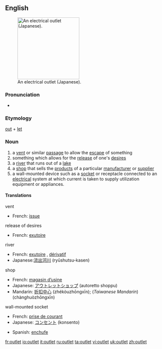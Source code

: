 {{wikipedia}}
==English==
[[Image:OutletGround.jpg|thumb|200px|right|An electrical outlet (Japanese).]]
===Pronunciation===
*{{audio|en-us-outlet.ogg|Audio (US)}}

===Etymology===
[[out]] + [[let]]

===Noun=== 

{{en-noun}}
# a [[vent]] or similar [[passage]] to allow the [[escape]] of something
# something which allows for the [[release]] of one's [[desire]]s
# a [[river]] that runs out of a [[lake]]
# a [[shop]] that sells the [[product]]s of a particular [[manufacturer]] or [[supplier]]
# a wall-mounted device such as a [[socket]] or receptacle connected to an [[electrical]] system at which current is taken to supply utilization equipment or appliances.

====Translations====
;vent
{{top}}
*French: [[issue]] {{f}}
{{bottom}}

;release of desires
{{top}}
*French: [[exutoire]] {{m}}
{{bottom}}

;river
{{top}}
*French: [[exutoire]] {{m}}, [[dérivatif]] {{m}}
*Japanese:[[流出河川]] (ryūshutsu-kasen)
{{bottom}}

;shop
{{top}}
*French: [[magasin d’usine]] {{m}}
*Japanese: [[アウトレットショップ]] (autoretto shoppu)
*Mandarin: [[折扣中心]] (zhékòuzhōngxīn); (''Taiwanese Mandarin'') {{zh-ts|暢貨中心|畅货中心}} (chànghuòzhōngxīn)
{{bottom}}

;wall-mounted socket
{{top}}
*French: [[prise de courant]] {{f}}
*Japanese: [[コンセント]] (konsento)
{{mid}}
*Spanish: [[enchufe]] {{m}}
{{bottom}}

[[fr:outlet]]
[[io:outlet]]
[[it:outlet]]
[[ru:outlet]]
[[ta:outlet]]
[[vi:outlet]]
[[uk:outlet]]
[[zh:outlet]]